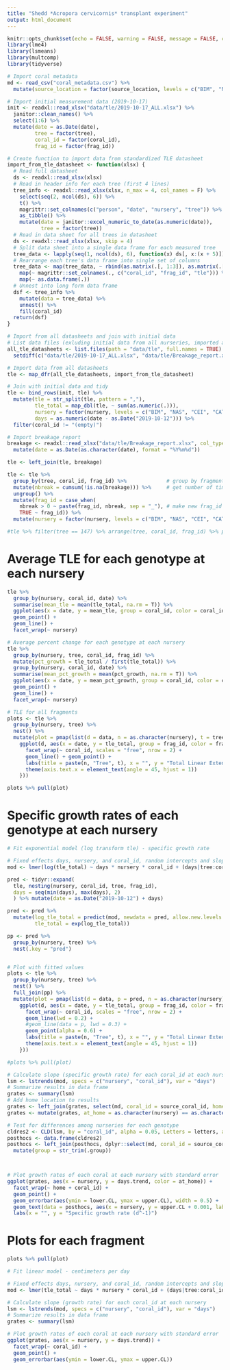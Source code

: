 ```yaml
---
title: "Shedd *Acropora cervicornis* transplant experiment"
output: html_document
---
```


```r
knitr::opts_chunk$set(echo = FALSE, warning = FALSE, message = FALSE, cache = TRUE, fig.width = 10)
library(lme4)
library(lsmeans)
library(multcomp)
library(tidyverse)
```

```r
# Import coral metadata
md <- read_csv("coral_metadata.csv") %>%
  mutate(source_location = factor(source_location, levels = c("BIM", "NAS", "CEI", "CAT", "EXU")))
```


```r
# Import initial measurement data (2019-10-17)
init <- readxl::read_xlsx("data/tle/2019-10-17_ALL.xlsx") %>%
  janitor::clean_names() %>%
  select(1:6) %>%
  mutate(date = as.Date(date),
         tree = factor(tree),
         coral_id = factor(coral_id),
         frag_id = factor(frag_id))
```


```r
# Create function to import data from standardized TLE datasheet
import_from_tle_datasheet <- function(xlsx) {
  # Read full datasheet
  ds <- readxl::read_xlsx(xlsx)
  # Read in header info for each tree (first 4 lines)
  tree_info <- readxl::read_xlsx(xlsx, n_max = 4, col_names = F) %>%
    select(seq(2, ncol(ds), 6)) %>%
    t() %>%
    magrittr::set_colnames(c("person", "date", "nursery", "tree")) %>%
    as_tibble() %>%
    mutate(date = janitor::excel_numeric_to_date(as.numeric(date)),
           tree = factor(tree))
  # Read in data sheet for all trees in datasheet
  ds <- readxl::read_xlsx(xlsx, skip = 4)
  # Split data sheet into a single data frame for each measured tree
  tree_data <- lapply(seq(1, ncol(ds), 6), function(x) ds[, x:(x + 5)])
  # Rearrange each tree's data frame into single set of columns
  tree_data <- map(tree_data, ~ rbind(as.matrix(.[, 1:3]), as.matrix(.[, 4:6]))) %>%
    map(~ magrittr::set_colnames(., c("coral_id", "frag_id", "tle"))) %>%
    map(~ as.data.frame(.))
  # Unnest into long form data frame
  dsf <- tree_info %>%
    mutate(data = tree_data) %>%
    unnest() %>%
    fill(coral_id)
  return(dsf)
}
```


```r
# Import from all datasheets and join with initial data
# List data files (exluding initial data from all nurseries, imported above)
all_tle_datasheets <- list.files(path = "data/tle", full.names = TRUE) %>% 
  setdiff(c("data/tle/2019-10-17_ALL.xlsx", "data/tle/Breakage_report.xlsx"))

# Import data from all datasheets
tle <- map_dfr(all_tle_datasheets, import_from_tle_datasheet)

# Join with initial data and tidy
tle <- bind_rows(init, tle) %>%
  mutate(tle = str_split(tle, pattern = ","),
         tle_total = map_dbl(tle, ~ sum(as.numeric(.))),
         nursery = factor(nursery, levels = c("BIM", "NAS", "CEI", "CAT", "EXU")),
         days = as.numeric(date - as.Date("2019-10-12"))) %>%
  filter(coral_id != "(empty)")

# Import breakage report
breakage <- readxl::read_xlsx("data/tle/Breakage_report.xlsx", col_types = c("text")) %>%
  mutate(date = as.Date(as.character(date), format = "%Y%m%d"))

tle <- left_join(tle, breakage)

tle <- tle %>%
  group_by(tree, coral_id, frag_id) %>%             # group by fragment
  mutate(nbreak = cumsum(!is.na(breakage))) %>%     # get number of times each frag has broken
  ungroup() %>%
  mutate(frag_id = case_when(
    nbreak > 0 ~ paste(frag_id, nbreak, sep = "_"), # make new frag_id for frag after each breakage
    TRUE ~ frag_id)) %>%
  mutate(nursery = factor(nursery, levels = c("BIM", "NAS", "CEI", "CAT", "EXU")))

#tle %>% filter(tree == 147) %>% arrange(tree, coral_id, frag_id) %>% print(n = nrow(.))
```

# Average TLE for each genotype at each nursery
```r
tle %>%
  group_by(nursery, coral_id, date) %>%
  summarise(mean_tle = mean(tle_total, na.rm = T)) %>%
  ggplot(aes(x = date, y = mean_tle, group = coral_id, color = coral_id)) +
  geom_point() +
  geom_line() +
  facet_wrap(~ nursery)
```


```r
# Average percent change for each genotype at each nursery
tle %>%
  group_by(nursery, tree, coral_id, frag_id) %>%
  mutate(pct_growth = tle_total / first(tle_total)) %>%
  group_by(nursery, coral_id, date) %>%
  summarise(mean_pct_growth = mean(pct_growth, na.rm = T)) %>%
  ggplot(aes(x = date, y = mean_pct_growth, group = coral_id, color = coral_id)) +
  geom_point() +
  geom_line() +
  facet_wrap(~ nursery)
```


```r
# TLE for all fragments
plots <- tle %>%
  group_by(nursery, tree) %>%
  nest() %>%
  mutate(plot = pmap(list(d = data, n = as.character(nursery), t = tree), function(d, n, t) {
    ggplot(d, aes(x = date, y = tle_total, group = frag_id, color = frag_id)) +
      facet_wrap(~ coral_id, scales = "free", nrow = 2) +
      geom_line() + geom_point() +
      labs(title = paste(n, "Tree", t), x = "", y = "Total Linear Extension (cm)") +
      theme(axis.text.x = element_text(angle = 45, hjust = 1))
    }))

plots %>% pull(plot)
```

# Specific growth rates of each genotype at each nursery
```r
# Fit exponential model (log transform tle) - specific growth rate

# Fixed effects days, nursery, and coral_id, random intercepts and slopes for each fragment
mod <- lmer(log(tle_total) ~ days * nursery * coral_id + (days|tree:coral_id:frag_id), data = tle)

pred <- tidyr::expand(
  tle, nesting(nursery, coral_id, tree, frag_id), 
  days = seq(min(days), max(days), 2)
  ) %>% mutate(date = as.Date("2019-10-12") + days)

pred <- pred %>%
  mutate(log_tle_total = predict(mod, newdata = pred, allow.new.levels = TRUE),
         tle_total = exp(log_tle_total))

pp <- pred %>%
  group_by(nursery, tree) %>%
  nest(.key = "pred")


# Plot with fitted values
plots <- tle %>%
  group_by(nursery, tree) %>%
  nest() %>%
  full_join(pp) %>%
  mutate(plot = pmap(list(d = data, p = pred, n = as.character(nursery), t = tree), function(d, p, n, t) {
    ggplot(d, aes(x = date, y = tle_total, group = frag_id, color = frag_id, shape = frag_id)) +
      facet_wrap(~ coral_id, scales = "free", nrow = 2) +
      geom_line(lwd = 0.2) +
      #geom_line(data = p, lwd = 0.3) + 
      geom_point(alpha = 0.6) +
      labs(title = paste(n, "Tree", t), x = "", y = "Total Linear Extension (cm)") +
      theme(axis.text.x = element_text(angle = 45, hjust = 1))
    }))

#plots %>% pull(plot)
```

```r
# Calculate slope (specific growth rate) for each coral_id at each nursery
lsm <- lstrends(mod, specs = c("nursery", "coral_id"), var = "days")
# Summarize results in data frame
grates <- summary(lsm)
# Add home location to results
grates <- left_join(grates, select(md, coral_id = source_coral_id, home = source_location))
grates <- mutate(grates, at_home = as.character(nursery) == as.character(home))

# Test for differences among nurseries for each genotype
cldres2 <- CLD(lsm, by = "coral_id", alpha = 0.05, Letters = letters, adjust = "tukey")
posthocs <- data.frame(cldres2)
posthocs <- left_join(posthocs, dplyr::select(md, coral_id = source_coral_id, home = source_location)) %>%
  mutate(group = str_trim(.group))



# Plot growth rates of each coral at each nursery with standard error
ggplot(grates, aes(x = nursery, y = days.trend, color = at_home)) +
  facet_wrap(~ home + coral_id) +
  geom_point() +
  geom_errorbar(aes(ymin = lower.CL, ymax = upper.CL), width = 0.5) +
  geom_text(data = posthocs, aes(x = nursery, y = upper.CL + 0.001, label = group), size = 2.5, inherit.aes = FALSE) +
  labs(x = "", y = "Specific growth rate (d^-1)")
```

# Plots for each fragment
```r
plots %>% pull(plot)

```

```r
# Fit linear model - centimeters per day

# Fixed effects days, nursery, and coral_id, random intercepts and slopes for each fragment
mod <- lmer(tle_total ~ days * nursery * coral_id + (days|tree:coral_id:frag_id), data = newtle)

# Calculate slope (growth rate) for each coral_id at each nursery
lsm <- lstrends(mod, specs = c("nursery", "coral_id"), var = "days")
# Summarize results in data frame
grates <- summary(lsm)

# Plot growth rates of each coral at each nursery with standard error
ggplot(grates, aes(x = nursery, y = days.trend)) +
  facet_wrap(~ coral_id) +
  geom_point() +
  geom_errorbar(aes(ymin = lower.CL, ymax = upper.CL))
```


